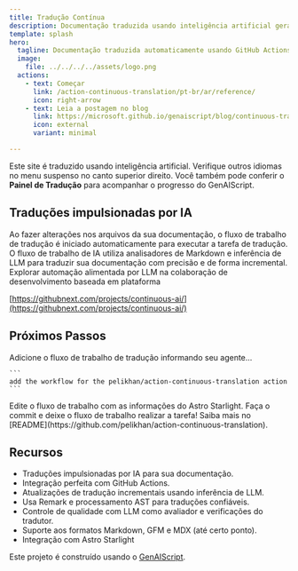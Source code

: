 ```yaml
---
title: Tradução Contínua
description: Documentação traduzida usando inteligência artificial geral
template: splash
hero:
  tagline: Documentação traduzida automaticamente usando GitHub Actions e modelos
  image:
    file: ../../../../assets/logo.png
  actions:
    - text: Começar
      link: /action-continuous-translation/pt-br/ar/reference/
      icon: right-arrow
    - text: Leia a postagem no blog
      link: https://microsoft.github.io/genaiscript/blog/continuous-translations/
      icon: external
      variant: minimal

---
```



Este site é traduzido usando inteligência artificial. Verifique outros idiomas no menu suspenso no canto superior direito. Você também pode conferir o **Painel de Tradução** para acompanhar o progresso do GenAIScript.

## Traduções impulsionadas por IA

<CardGrid>
  <Card title="Ações do GitHub" icon="github">
    Ao fazer alterações nos arquivos da sua documentação, o fluxo de trabalho de tradução é iniciado automaticamente para executar a tarefa de tradução.
  </Card>

  <Card title="Modelos do GitHub" icon="seti:markdown">
    O fluxo de trabalho de IA utiliza analisadores de Markdown e inferência de LLM para traduzir sua documentação com precisão e de forma incremental.
  </Card>
</CardGrid>

<Card title="IA Contínua" icon="rocket">
  Explorar automação alimentada por LLM na colaboração de desenvolvimento baseada em plataforma

  [https://githubnext.com/projects/continuous-ai/](https://githubnext.com/projects/continuous-ai/)
</Card>

## Próximos Passos

<CardGrid stagger>
  <Card title="Adicionar um Fluxo de Trabalho" icon="pencil">
    Adicione o fluxo de trabalho de tradução informando seu agente...

    ```
    add the workflow for the pelikhan/action-continuous-translation action
    ```
  </Card>

  <Card title="Configure seu site" icon="setting">
    Edite o fluxo de trabalho com as informações do Astro Starlight.
  </Card>

  <Card title="Traduza!" icon="add-document">
    Faça o commit e deixe o fluxo de trabalho realizar a tarefa!
  </Card>

  <Card title="Leia a documentação" icon="open-book">
    Saiba mais no [README](https://github.com/pelikhan/action-continuous-translation).
  </Card>
</CardGrid>

## Recursos

* Traduções impulsionadas por IA para sua documentação.
* Integração perfeita com GitHub Actions.
* Atualizações de tradução incrementais usando inferência de LLM.
* Usa Remark e processamento AST para traduções confiáveis.
* Controle de qualidade com LLM como avaliador e verificações do tradutor.
* Suporte aos formatos Markdown, GFM e MDX (até certo ponto).
* Integração com Astro Starlight

Este projeto é construído usando o [GenAIScript](https://microsoft.github.io/genaiscript).
